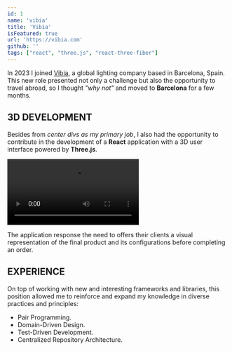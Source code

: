 ```yaml
---
id: 1
name: 'vibia'
title: 'Vibia'
isFeatured: true
url: 'https://vibia.com'
github: ''
tags: ["react", "three.js", "react-three-fiber"]
---
```


In 2023 I joined [Vibia](https://vibia.com), a global lighting company based in Barcelona, Spain. This new role presented not only a challenge but also the opportunity to travel abroad, so I thought _"why not"_ and moved to __Barcelona__ for a few months.

## 3D DEVELOPMENT

Besides from _center divs as my primary job_, I also had the opportunity to contribute in the development of a __React__ application with a 3D user interface powered by __Three.js__.

<video controlslist="nodownload noplaybackrate" controls disablepictureinpicture autoplay>
    <source src='/projects/vibia/video.mp4' type="video/mp4" />
</video>

The application response the need to offers their clients a visual representation of the final product and its configurations before completing an order.

## EXPERIENCE

On top of working with new and interesting frameworks and libraries, this position allowed me to reinforce and expand my knowledge in diverse practices and principles:

+ Pair Programming.
+ Domain-Driven Design.
+ Test-Driven Development.
+ Centralized Repository Architecture.